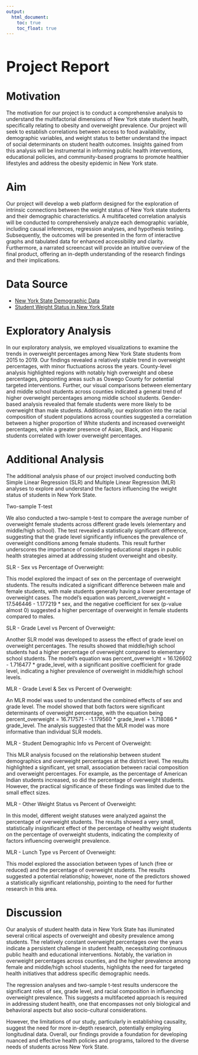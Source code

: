 ```yaml
---
output: 
  html_document:
    toc: true
    toc_float: true
---
```


<h1 style="font-size: 40px; margin-bottom: 30px;">Project Report</h1>

# Motivation 

The motivation for our project is to conduct a comprehensive analysis to understand the multifactorial dimensions of New York state student health, specifically relating to obesity and overweight prevalence. Our project will seek to establish correlations between access to food availability, demographic variables, and weight status to better understand the impact of social determinants on student health outcomes. Insights gained from this analysis will be instrumental in informing public health interventions, educational policies, and community-based programs to promote healthier lifestyles and address the obesity epidemic in New York state.

# Aim 

Our project will develop a web platform designed for the exploration of intrinsic connections between the weight status of New York state students and their demographic characteristics. A multifaceted correlation analysis will be conducted to comprehensively analyze each demographic variable, including causal inferences, regression analyses, and hypothesis testing. Subsequently, the outcomes will be presented in the form of interactive graphs and tabulated data for enhanced accessibility and clarity. Furthermore, a narrated screencast will provide an intuitive overview of the final product, offering an in-depth understanding of the research findings and their implications.

# Data Source

- [New York State Demographic Data](https://pad.human.cornell.edu/schools/datadownload.cfm)
- [Student Weight Status in New York State](https://health.data.ny.gov/Health/Student-Weight-Status-Category-Reporting-Results-B/es3k-2aus)


# Exploratory Analysis

In our exploratory analysis, we employed visualizations to examine the trends in overweight percentages among New York State students from 2015 to 2019. Our findings revealed a relatively stable trend in overweight percentages, with minor fluctuations across the years. County-level analysis highlighted regions with notably high overweight and obese percentages, pinpointing areas such as Oswego County for potential targeted interventions. Further, our visual comparisons between elementary and middle school students across counties indicated a general trend of higher overweight percentages among middle school students. Gender-based analysis revealed that female students were more likely to be overweight than male students. Additionally, our exploration into the racial composition of student populations across counties suggested a correlation between a higher proportion of White students and increased overweight percentages, while a greater presence of Asian, Black, and Hispanic students correlated with lower overweight percentages. 

# Additional Analysis
The additional analysis phase of our project involved conducting both Simple Linear Regression (SLR) and Multiple Linear Regression (MLR) analyses to explore and understand the factors influencing the weight status of students in New York State.

Two-sample T-test

We also conducted a two-sample t-test to compare the average number of overweight female students across different grade levels (elementary and middle/high school). The test revealed a statistically significant difference, suggesting that the grade level significantly influences the prevalence of overweight conditions among female students. This result further underscores the importance of considering educational stages in public health strategies aimed at addressing student overweight and obesity.

SLR - Sex vs Percentage of Overweight:

This model explored the impact of sex on the percentage of overweight students. The results indicated a significant difference between male and female students, with male students generally having a lower percentage of overweight cases. The model's equation was percent_overweight = 17.546446 - 1.177219 * sex, and the negative coefficient for sex (p-value almost 0) suggested a higher percentage of overweight in female students compared to males.

SLR - Grade Level vs Percent of Overweight:

Another SLR model was developed to assess the effect of grade level on overweight percentages. The results showed that middle/high school students had a higher percentage of overweight compared to elementary school students. The model's equation was percent_overweight = 16.126602 - 1.716477 * grade_level, with a significant positive coefficient for grade level, indicating a higher prevalence of overweight in middle/high school levels.

MLR - Grade Level & Sex vs Percent of Overweight:

An MLR model was used to understand the combined effects of sex and grade level. The model showed that both factors were significant determinants of overweight percentage, with the equation being percent_overweight = 16.717571 - -1.179560 * grade_level + 1.718086 * grade_level. The analysis suggested that the MLR model was more informative than individual SLR models.

MLR - Student Demographic Info vs Percent of Overweight:

This MLR analysis focused on the relationship between student demographics and overweight percentages at the district level. The results highlighted a significant, yet small, association between racial composition and overweight percentages. For example, as the percentage of American Indian students increased, so did the percentage of overweight students. However, the practical significance of these findings was limited due to the small effect sizes.

MLR - Other Weight Status vs Percent of Overweight:

In this model, different weight statuses were analyzed against the percentage of overweight students. The results showed a very small, statistically insignificant effect of the percentage of healthy weight students on the percentage of overweight students, indicating the complexity of factors influencing overweight prevalence.

MLR - Lunch Type vs Percent of Overweight:

This model explored the association between types of lunch (free or reduced) and the percentage of overweight students. The results suggested a potential relationship; however, none of the predictors showed a statistically significant relationship, pointing to the need for further research in this area.

# Discussion

Our analysis of student health data in New York State has illuminated several critical aspects of overweight and obesity prevalence among students. The relatively constant overweight percentages over the years indicate a persistent challenge in student health, necessitating continuous public health and educational interventions. Notably, the variation in overweight percentages across counties, and the higher prevalence among female and middle/high school students, highlights the need for targeted health initiatives that address specific demographic needs.

The regression analyses and two-sample t-test results underscore the significant roles of sex, grade level, and racial composition in influencing overweight prevalence. This suggests a multifaceted approach is required in addressing student health, one that encompasses not only biological and behavioral aspects but also socio-cultural considerations.

However, the limitations of our study, particularly in establishing causality, suggest the need for more in-depth research, potentially employing longitudinal data. Overall, our findings provide a foundation for developing nuanced and effective health policies and programs, tailored to the diverse needs of students across New York State.